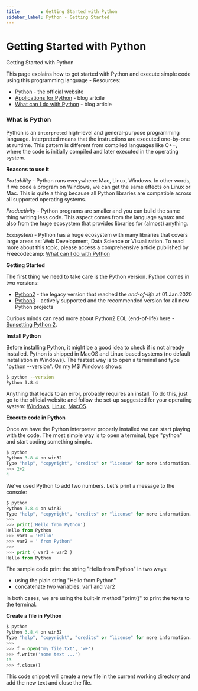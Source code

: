 ```yaml
---
title        : Getting Started with Python
sidebar_label: Python - Getting Started
---
```


# Getting Started with Python

<SubHeading>Getting Started with Python</SubHeading>

This page explains how to get started with Python and execute simple code using this programming language - Resources:

- [Python](https://www.python.org/) - the official website
- [Applications for Python](https://www.python.org/about/apps/) - blog artcile&#x20;
- [What can I do with Python](https://www.freecodecamp.org/news/what-can-you-do-with-python-the-3-main-applications-518db9a68a78/) - blog article&#x20;

### **What is Python**

Python is an `interpreted` high-level and general-purpose programming language. Interpreted means that the instructions are executed one-by-one at runtime. This pattern is different from compiled languages like C++, where the code is initially compiled and later executed in the operating system.

**Reasons to use it**

_Portability_ - Python runs everywhere: Mac, Linux, Windows. In other words, if we code a program on Windows, we can get the same effects on Linux or Mac. This is quite a thing because all Python libraries are compatible across all supported operating systems.

_Productivity_ - Python programs are smaller and you can build the same thing writing less code. This aspect comes from the language syntax and also from the huge ecosystem that provides libraries for (almost) anything.

_Ecosystem_ - Python has a huge ecosystem with many libraries that covers large areas as: Web Development, Data Science or Visualization. To read more about this topic, please access a comprehensive article published by Freecodecamp: [What can I do with Python](https://www.freecodecamp.org/news/what-can-you-do-with-python-the-3-main-applications-518db9a68a78/)

**Getting Started**

The first thing we need to take care is the Python version. Python comes in two versions:

- [Python2](https://www.python.org/download/releases/2.7/) - the legacy version that reached the _end-of-life_ at 01.Jan.2020
- [Python3](https://www.python.org/download/releases/3.0/) - actively supported and the recommended version for all new Python projects

Curious minds can read more about Python2 EOL (end-of-life) here - [Sunsetting Python 2](https://www.python.org/doc/sunset-python-2/).

**Install Python**

Before installing Python, it might be a good idea to check if is not already installed. Python is shipped in MacOS and Linux-based systems (no default installation in Windows). The fastest way is to open a terminal and type "python --version". On my M$ Windows shows:

```bash
$ python --version
Python 3.8.4
```

Anything that leads to an error, probably requires an install. To do this, just go to the official website and follow the set-up suggested for your operating system: [Windows](https://www.python.org/downloads/windows/), [Linux](https://www.python.org/downloads/source/), [MacOS](https://www.python.org/downloads/mac-osx/).

**Execute code in Python**

Once we have the Python interpreter properly installed we can start playing with the code. The most simple way is to open a terminal, type "python" and start coding something simple.

```python
$ python
Python 3.8.4 on win32
Type "help", "copyright", "credits" or "license" for more information.
>>> 2+2
4
```

We've used Python to add two numbers. Let's print a message to the console:

```python
$ python
Python 3.8.4 on win32
Type "help", "copyright", "credits" or "license" for more information.
>>>
>>> print('Hello from Python')
Hello from Python
>>> var1 = 'Hello'
>>> var2 = ' from Python'
>>>
>>> print ( var1 + var2 )
Hello from Python
```

The sample code print the string "Hello from Python" in two ways:

- using the plain string "Hello from Python"
- concatenate two variables: var1 and var2

In both cases, we are using the built-in method "print()" to print the texts to the terminal.

**Create a file in Python**

```python
$ python
Python 3.8.4 on win32
Type "help", "copyright", "credits" or "license" for more information.
>>>
>>> f = open('my_file.txt', 'w+')
>>> f.write('some text ...')
13
>>> f.close()
```

This code snippet will create a new file in the current working directory and add the new text and close the file.&#x20;
